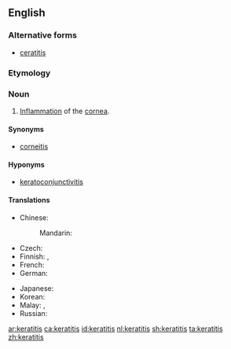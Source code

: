 ==English==
{{wikipedia}}

===Alternative forms===
* [[ceratitis]]

===Etymology===
{{rfe|lang=en}}

===Noun===
{{en-noun|keratitises|keratitides}}

# {{label|en|disease}} [[inflammation|Inflammation]] of the [[cornea]].

====Synonyms====
* [[corneitis]]

====Hyponyms====
* [[keratoconjunctivitis]]

====Translations====
{{trans-top|inflammation of the cornea}}
* Chinese:
*: Mandarin: {{t+|cmn|角膜炎|tr=jiǎomóyán|sc=Hani}}
* Czech: {{t|cs|keratitida|f}}
* Finnish: {{t|fi|sarveiskalvotulehdus}}, {{t|fi|keratiitti}}
* French: {{t+|fr|kératite|f}}
* German: {{t|de|Keratitis|f}}
{{trans-mid}}
* Japanese: {{t|ja|角膜炎|tr=かくまくえん, kakumakuen|sc=Jpan}}
* Korean: {{t+|ko|각막염|sc=Kore}}
* Malay: {{t|ms|radang kornea}}, {{t|ms|keratitis}}
* Russian: {{t+|ru|керати́т|m}}
{{trans-bottom}}

[[ar:keratitis]]
[[ca:keratitis]]
[[id:keratitis]]
[[nl:keratitis]]
[[sh:keratitis]]
[[ta:keratitis]]
[[zh:keratitis]]